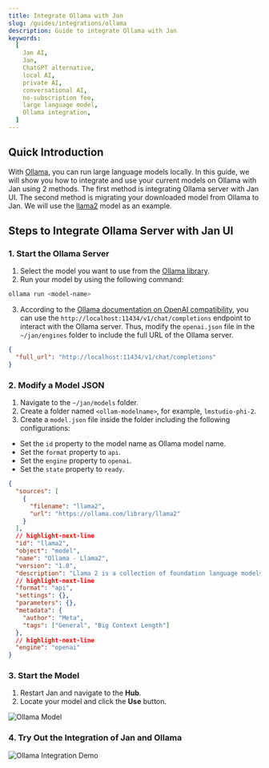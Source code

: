 ```yaml
---
title: Integrate Ollama with Jan
slug: /guides/integrations/ollama
description: Guide to integrate Ollama with Jan
keywords:
  [
    Jan AI,
    Jan,
    ChatGPT alternative,
    local AI,
    private AI,
    conversational AI,
    no-subscription fee,
    large language model,
    Ollama integration,
  ]
---
```


## Quick Introduction

With [Ollama](https://ollama.com/), you can run large language models locally. In this guide, we will show you how to integrate and use your current models on Ollama with Jan using 2 methods.  The first method is integrating Ollama server with Jan UI. The second method is migrating your downloaded model from Ollama to Jan. We will use the [llama2](https://ollama.com/library/llama2) model as an example.

## Steps to Integrate Ollama Server with Jan UI

### 1. Start the Ollama Server

1. Select the model you want to use from the [Ollama library](https://ollama.com/library). 
2. Run your model by using the following command:
  
```bash
ollama run <model-name>
```

3. According to the [Ollama documentation on OpenAI compatibility](https://github.com/ollama/ollama/blob/main/docs/openai.md), you can use the `http://localhost:11434/v1/chat/completions` endpoint to interact with the Ollama server. Thus, modify the `openai.json` file in the `~/jan/engines` folder to include the full URL of the Ollama server.

```json title="~/jan/engines/openai.json"
{
  "full_url": "http://localhost:11434/v1/chat/completions"
}
```

### 2. Modify a Model JSON

1. Navigate to the `~/jan/models` folder. 
2. Create a folder named `<ollam-modelname>`, for example, `lmstudio-phi-2`.
3. Create a `model.json` file inside the folder including the following configurations:

- Set the `id` property to the model name as Ollama model name.
- Set the `format` property to `api`.
- Set the `engine` property to `openai`.
- Set the `state` property to `ready`.

```json title="~/jan/models/llama2/model.json"
{
  "sources": [
    {
      "filename": "llama2",
      "url": "https://ollama.com/library/llama2"
    }
  ],
  // highlight-next-line
  "id": "llama2",
  "object": "model",
  "name": "Ollama - Llama2",
  "version": "1.0",
  "description": "Llama 2 is a collection of foundation language models ranging from 7B to 70B parameters.",
  // highlight-next-line
  "format": "api",
  "settings": {},
  "parameters": {},
  "metadata": {
    "author": "Meta",
    "tags": ["General", "Big Context Length"]
  },
  // highlight-next-line
  "engine": "openai"
}
```

### 3. Start the Model

1. Restart Jan and navigate to the **Hub**.
2. Locate your model and click the **Use** button.

![Ollama Model](assets/06-ollama-run.png)

### 4. Try Out the Integration of Jan and Ollama

![Ollama Integration Demo](assets/06-ollama-integration-demo.gif)

